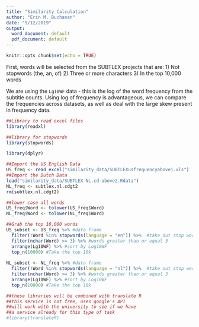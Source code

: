```yaml
---
title: "Similarity Calculation"
author: "Erin M. Buchanan"
date: "9/12/2019"
output:
  word_document: default
  pdf_document: default
---
```


```r
knitr::opts_chunk$set(echo = TRUE)
```

First, words will be selected from the SUBTLEX projects that are:
  1) Not stopwords (the, an, of)
  2) Three or more characters
  3) In the top 10,000 words
  
We are using the `Lg10WF` data - this is the log of the word frequency from the subtitle counts. Using log of frequency is advantageous, we can compare the frequencies across datasets, as well as deal with the large skew present in frequency data.  

```r
##Library to read excel files
library(readxl)

##library for stopwords
library(stopwords)

library(dplyr)

##Import the US English Data
US_freq <- read_excel("similarity_data/SUBTLEXusfrequencyabove1.xls")
##Import the Dutch Data
load("similarity_data/SUBTLEX-NL.cd-above2.Rdata")
NL_freq <- subtlex.nl.cdgt2
rm(subtlex.nl.cdgt2)

##lower case all words
US_freq$Word <- tolower(US_freq$Word)
NL_freq$Word <- tolower(NL_freq$Word)

##Grab the top 10,000 words 
US_subset <- US_freq %>% #data frame
  filter(!Word %in% stopwords(language = "en")) %>%  #take out stop words 
  filter(nchar(Word) >= 3) %>% #words greater than or equal 3
  arrange(Lg10WF) %>% #sort by Log10WF 
  top_n(10000) #Take the top 10k
  
NL_subset <- NL_freq %>% #data frame
  filter(!Word %in% stopwords(language = "nl")) %>%  #take out stop words 
  filter(nchar(Word) >= 3) %>% #words greater than or equal 3
  arrange(Lg10WF) %>% #sort by Log10WF 
  top_n(10000) #Take the top 10k

##these libraries will be combined with translate R
##this service is not free, uses google's API
##will work with the university to see if we have
##a service already for this type of task 
#library(translateR)
```


